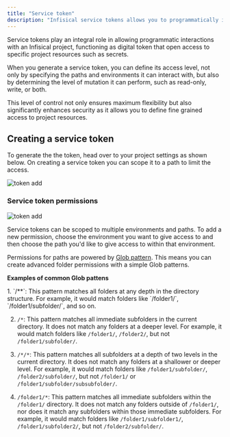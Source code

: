 ```yaml
---
title: "Service token"
description: "Infisical service tokens allows you to programmatically interact with Infisical"
---
```


Service tokens play an integral role in allowing programmatic interactions with an Infisical project, functioning as digital token that open access to specific project resources such as secrets.

When you generate a service token, you can define its access level, not only by specifying the paths and environments it can interact with, but also by determining the level of mutation it can perform, such as read-only, write, or both. 

This level of control not only ensures maximum flexibility but also significantly enhances security as it allows you to define fine grained access to project resources. 


## Creating a service token

To generate the the token, head over to your project settings as shown below. On creating a service token you can scope it to a path to limit the access.

![token add](../../images/project-token-add.png)

### Service token permissions
![token add](../../images/service-token-permissions.png)


Service tokens can be scoped to multiple environments and paths. To add a new permission, choose the environment you want to give access to and then choose the path you'd like to give access to within that environment.

Permissions for paths are powered by [Glob pattern](https://www.malikbrowne.com/blog/a-beginners-guide-glob-patterns/). This means you can create advanced folder permissions with a simple Glob patterns.

**Examples of common Glob pattens**

<Accordion title="Examples of common Glob pattens">
  1. `/**`: This pattern matches all folders at any depth in the directory structure. For example, it would match folders like `/folder1/`, `/folder1/subfolder/`, and so on.

  2. `/*`: This pattern matches all immediate subfolders in the current directory. It does not match any folders at a deeper level. For example, it would match folders like `/folder1/`, `/folder2/`, but not `/folder1/subfolder/`.

  3. `/*/*`: This pattern matches all subfolders at a depth of two levels in the current directory. It does not match any folders at a shallower or deeper level. For example, it would match folders like `/folder1/subfolder/`, `/folder2/subfolder/`, but not `/folder1/` or `/folder1/subfolder/subsubfolder/`.

  4. `/folder1/*`: This pattern matches all immediate subfolders within the `/folder1/` directory. It does not match any folders outside of `/folder1/`, nor does it match any subfolders within those immediate subfolders. For example, it would match folders like `/folder1/subfolder1/`, `/folder1/subfolder2/`, but not `/folder2/subfolder/`.
</Accordion>
